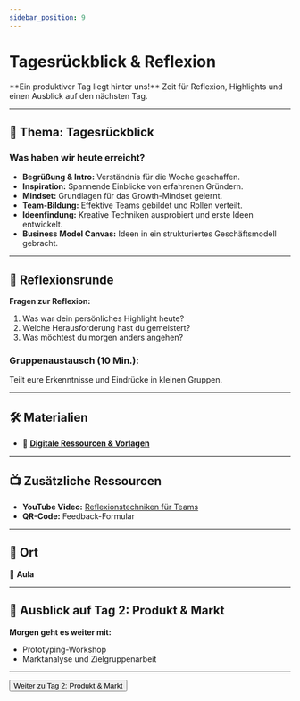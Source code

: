 ```yaml
---
sidebar_position: 9
---
```


# Tagesrückblick & Reflexion

<Admonition type="info" icon="🔄">
  **Ein produktiver Tag liegt hinter uns!**  
  Zeit für Reflexion, Highlights und einen Ausblick auf den nächsten Tag.
</Admonition>

---

## 🎯 **Thema:** Tagesrückblick

### **Was haben wir heute erreicht?**
- **Begrüßung & Intro:** Verständnis für die Woche geschaffen.  
- **Inspiration:** Spannende Einblicke von erfahrenen Gründern.  
- **Mindset:** Grundlagen für das Growth-Mindset gelernt.  
- **Team-Bildung:** Effektive Teams gebildet und Rollen verteilt.  
- **Ideenfindung:** Kreative Techniken ausprobiert und erste Ideen entwickelt.  
- **Business Model Canvas:** Ideen in ein strukturiertes Geschäftsmodell gebracht.  

---

## 🧠 **Reflexionsrunde**

**Fragen zur Reflexion:**  
1. Was war dein persönliches Highlight heute?  
2. Welche Herausforderung hast du gemeistert?  
3. Was möchtest du morgen anders angehen?  

### **Gruppenaustausch (10 Min.):**  
Teilt eure Erkenntnisse und Eindrücke in kleinen Gruppen.  

---

## 🛠️ **Materialien**

- 📂 **[Digitale Ressourcen & Vorlagen](https://drive.google.com/drive/folders/1GMZ5pg54OIcuKGARYLaR_-Cr4w9XJ9iA?usp=drive_link)**  

---

## 📺 **Zusätzliche Ressourcen**

- **YouTube Video:** [Reflexionstechniken für Teams](https://www.youtube.com/watch?v=example)  
- **QR-Code:** Feedback-Formular  


---

## 📍 **Ort**

📍 **Aula**  

---

## 🚀 **Ausblick auf Tag 2: Produkt & Markt**

**Morgen geht es weiter mit:**  
- Prototyping-Workshop  
- Marktanalyse und Zielgruppenarbeit  

---

<Button destination="/roadmap/docs/startup-basics/yfn-school/day2/overview">
  Weiter zu Tag 2: Produkt & Markt
</Button>